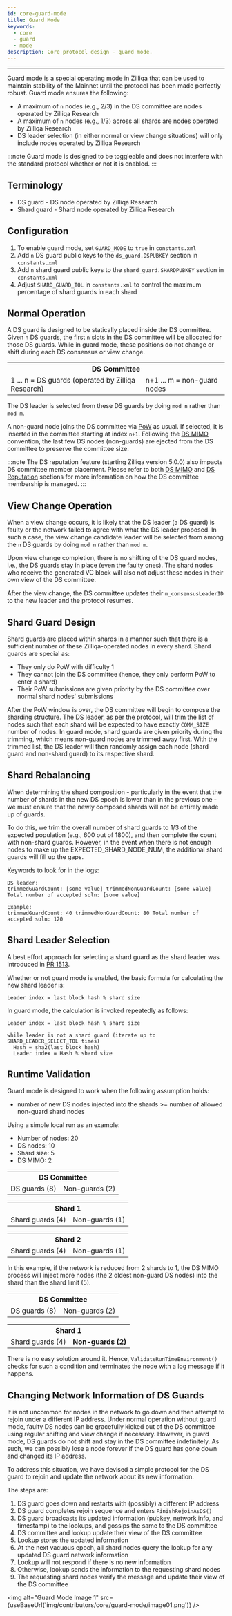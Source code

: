 ```yaml
---
id: core-guard-mode
title: Guard Mode
keywords:
  - core
  - guard
  - mode
description: Core protocol design - guard mode.
---
```


---


Guard mode is a special operating mode in Zilliqa that can be used to maintain stability of the Mainnet until the protocol has been made perfectly robust. Guard mode ensures the following:

- A maximum of `n` nodes (e.g., 2/3) in the DS committee are nodes operated by Zilliqa Research
- A maximum of `n` nodes (e.g., 1/3) across all shards are nodes operated by Zilliqa Research
- DS leader selection (in either normal or view change situations) will only include nodes operated by Zilliqa Research

:::note
Guard mode is designed to be toggleable and does not interfere with the standard protocol whether or not it is enabled.
:::

## Terminology

- DS guard - DS node operated by Zilliqa Research
- Shard guard - Shard node operated by Zilliqa Research

## Configuration

1. To enable guard mode, set `GUARD_MODE` to `true` in `constants.xml`
1. Add `n` DS guard public keys to the `ds_guard.DSPUBKEY` section in `constants.xml`
1. Add `n` shard guard public keys to the `shard_guard.SHARDPUBKEY` section in `constants.xml`
1. Adjust `SHARD_GUARD_TOL` in `constants.xml` to control the maximum percentage of shard guards in each shard

## Normal Operation

A DS guard is designed to be statically placed inside the DS committee. Given `n` DS guards, the first `n` slots in the DS committee will be allocated for those DS guards. While in guard mode, these positions do not change or shift during each DS consensus or view change.

<table>
  <tr>
    <th colspan="2">DS Committee</th>
  </tr>
  <tr>
    <td>1 ... n = DS guards (operated by Zilliqa Research)</td>
    <td>n+1 ... m = non-guard nodes</td>
  </tr>
</table>

The DS leader is selected from these DS guards by doing `mod n` rather than `mod m`.

A non-guard node joins the DS committee via [PoW](core-pow.md) as usual. If selected, it is inserted in the committee starting at index `n+1`. Following the [DS MIMO](core-ds-mimo.md) convention, the last few DS nodes (non-guards) are ejected from the DS committee to preserve the committee size.

:::note
The DS reputation feature (starting Zilliqa version 5.0.0) also impacts DS committee member placement. Please refer to both [DS MIMO](core-ds-mimo.md) and [DS Reputation](core-ds-reputation.md) sections for more information on how the DS committee membership is managed.
:::

## View Change Operation

When a view change occurs, it is likely that the DS leader (a DS guard) is faulty or the network failed to agree with what the DS leader proposed. In such a case, the view change candidate leader will be selected from among the `n` DS guards by doing `mod n` rather than `mod m`.

Upon view change completion, there is no shifting of the DS guard nodes, i.e., the DS guards stay in place (even the faulty ones). The shard nodes who receive the generated VC block will also not adjust these nodes in their own view of the DS committee.

After the view change, the DS committee updates their `m_consensusLeaderID` to the new leader and the protocol resumes.

## Shard Guard Design

Shard guards are placed within shards in a manner such that there is a sufficient number of these Zilliqa-operated nodes in every shard. Shard guards are special as:

- They only do PoW with difficulty 1
- They cannot join the DS committee (hence, they only perform PoW to enter a shard)
- Their PoW submissions are given priority by the DS committee over normal shard nodes' submissions

After the PoW window is over, the DS committee will begin to compose the sharding structure. The DS leader, as per the protocol, will trim the list of nodes such that each shard will be expected to have exactly `COMM_SIZE` number of nodes. In guard mode, shard guards are given priority during the trimming, which means non-guard nodes are trimmed away first. With the trimmed list, the DS leader will then randomly assign each node (shard guard and non-shard guard) to its respective shard.

## Shard Rebalancing

When determining the shard composition - particularly in the event that the number of shards in the new DS epoch is lower than in the previous one - we must ensure that the newly composed shards will not be entirely made up of guards.

To do this, we trim the overall number of shard guards to 1/3 of the expected population (e.g., 600 out of 1800), and then complete the count with non-shard guards. However, in the event when there is not enough nodes to make up the EXPECTED_SHARD_NODE_NUM, the additional shard guards will fill up the gaps.

Keywords to look for in the logs:

```console
DS leader:
trimmedGuardCount: [some value] trimmedNonGuardCount: [some value] Total number of accepted soln: [some value]

Example:
trimmedGuardCount: 40 trimmedNonGuardCount: 80 Total number of accepted soln: 120
```

## Shard Leader Selection

A best effort approach for selecting a shard guard as the shard leader was introduced in [PR 1513](https://github.com/Zilliqa/Zilliqa/pull/1513).

Whether or not guard mode is enabled, the basic formula for calculating the new shard leader is:

```console
Leader index = last block hash % shard size
```

In guard mode, the calculation is invoked repeatedly as follows:

```console
Leader index = last block hash % shard size

while leader is not a shard guard (iterate up to SHARD_LEADER_SELECT_TOL times)
  Hash = sha2(last block hash)
  Leader index = Hash % shard size
```

## Runtime Validation

Guard mode is designed to work when the following assumption holds:

- number of new DS nodes injected into the shards >= number of allowed non-guard shard nodes

Using a simple local run as an example:

- Number of nodes: 20
- DS nodes: 10
- Shard size: 5
- DS MIMO: 2

<table>
  <tr>
    <th colspan="2">DS Committee</th>
  </tr>
  <tr>
    <td>DS guards (8)</td>
    <td>Non-guards (2)</td>
  </tr>
</table>

<table>
  <tr>
    <th colspan="2">Shard 1</th>
  </tr>
  <tr>
    <td>Shard guards (4)</td>
    <td>Non-guards (1)</td>
  </tr>
</table>

<table>
  <tr>
    <th colspan="2">Shard 2</th>
  </tr>
  <tr>
    <td>Shard guards (4)</td>
    <td>Non-guards (1)</td>
  </tr>
</table>

In this example, if the network is reduced from 2 shards to 1, the DS MIMO process will inject more nodes (the 2 oldest non-guard DS nodes) into the shard than the shard limit (5).

<table>
  <tr>
    <th colspan="2">DS Committee</th>
  </tr>
  <tr>
    <td>DS guards (8)</td>
    <td>Non-guards (2)</td>
  </tr>
</table>

<table>
  <tr>
    <th colspan="2">Shard 1</th>
  </tr>
  <tr>
    <td>Shard guards (4)</td>
    <td>
      <b>Non-guards (2)</b>
    </td>
  </tr>
</table>

There is no easy solution around it. Hence, `ValidateRunTimeEnvironment()` checks for such a condition and terminates the node with a log message if it happens.

## Changing Network Information of DS Guards

It is not uncommon for nodes in the network to go down and then attempt to rejoin under a different IP address. Under normal operation without guard mode, faulty DS nodes can be gracefully kicked out of the DS committee using regular shifting and view change if necessary. However, in guard mode, DS guards do not shift and stay in the DS committee indefinitely. As such, we can possibly lose a node forever if the DS guard has gone down and changed its IP address.

To address this situation, we have devised a simple protocol for the DS guard to rejoin and update the network about its new information.

The steps are:

1. DS guard goes down and restarts with (possibly) a different IP address
1. DS guard completes rejoin sequence and enters `FinishRejoinAsDS()`
1. DS guard broadcasts its updated information (pubkey, network info, and timestamp) to the lookups, and gossips the same to the DS committee
1. DS committee and lookup update their view of the DS committee
1. Lookup stores the updated information
1. At the next vacuous epoch, all shard nodes query the lookup for any updated DS guard network information
1. Lookup will not respond if there is no new information
1. Otherwise, lookup sends the information to the requesting shard nodes
1. The requesting shard nodes verify the message and update their view of the DS committee

<img
  alt="Guard Mode Image 1"
  src={useBaseUrl('img/contributors/core/guard-mode/image01.png')}
/>

